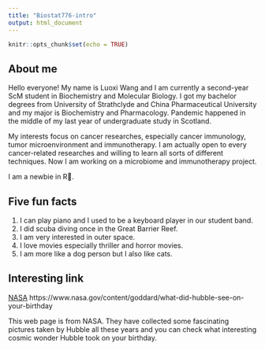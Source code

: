 ```yaml
---
title: "Biostat776-intro"
output: html_document
---
```


```r
knitr::opts_chunk$set(echo = TRUE)
```

## About me

Hello everyone! My name is Luoxi Wang and I am currently a second-year ScM student in Biochemistry and Molecular Biology. I got my bachelor degrees from University of Strathclyde and China Pharmaceutical University and my major is Biochemistry and Pharmacology. Pandemic happened in the middle of my last year of undergraduate study in Scotland.

My interests focus on cancer researches, especially cancer immunology, tumor microenvironment and immunotherapy. I am actually open to every cancer-related researches and willing to learn all sorts of different techniques. Now I am working on a microbiome and immunotherapy project.

I am a newbie in R🙂️.

## Five fun facts
1. I can play piano and I used to be a keyboard player in our student band.
2. I did scuba diving once in the Great Barrier Reef.
3. I am very interested in outer space.
4. I love movies especially thriller and horror movies.
5. I am more like a dog person but I also like cats.

## Interesting link
[NASA](https://www.nasa.gov/content/goddard/what-did-hubble-see-on-your-birthday) https://www.nasa.gov/content/goddard/what-did-hubble-see-on-your-birthday

This web page is from NASA. They have collected some fascinating pictures taken by Hubble all these years and you can check what interesting cosmic wonder Hubble took on your birthday.

